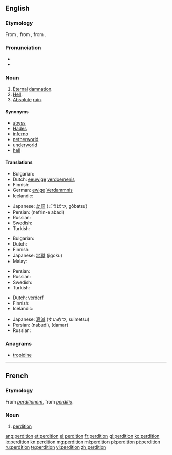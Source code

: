 ==English==

===Etymology===
From {{etyl|fro}} {{term|perdiciun|lang=fro}}, from {{etyl|LL.|en}} {{term|perditio|lang=la}}, from {{etyl|la}} {{term|perdo||lang=la|I destroy (the soul)}}.

===Pronunciation===
* {{IPA|/pɜː(ɹ).ˈdɪ.ʃən/}}
* {{rhymes|ɪʃən}}

===Noun===
{{en-noun|-}}

# [[eternal|Eternal]] [[damnation]].
# [[hell|Hell]].
# [[absolute|Absolute]] [[ruin]].

====Synonyms====
* [[abyss]]
* [[Hades]]
* [[inferno]]
* [[netherworld]]
* [[underworld]]
* [[hell]]

====Translations====
{{trans-top|eternal damnation}}
* Bulgarian: {{t+|bg|ад|m|tr=ad}}
* Dutch: [[eeuwige]] [[verdoemenis]]
* Finnish: {{t-|fi|kadotus}}
* German: [[ewige]] [[Verdammnis]] {{f}}
* Icelandic: {{t+|is|glötun|f}}
{{trans-mid}}
* Japanese: [[劫罰]] (ごうばつ, gōbatsu)
* Persian: {{fa-Arab|[[نفرین ابدی]]}} (nefrin-e abadi)
* Russian: {{t+|ru|проклятие|т|tr=prokljátije}}
* Swedish: {{t|sv|evig}} {{t|sv|fördömelse}}
* Turkish: {{t+|tr|cehennem}}
{{trans-bottom}}

{{trans-top|hell}}
* Bulgarian: {{t+|bg|ад|m|tr=ad}}
* Dutch: {{t+|nl|hel}}
* Finnish: {{t+|fi|helvetti}}
* Japanese: [[地獄]] (jigoku)
* Malay: {{t|ms|neraka}}
{{trans-mid}}
* Persian: {{t-|fa|دوزخ|tr=duzakh|xs=Persian}}
* Russian: {{t|ru|геенна|f|tr=gejénna}}
* Swedish: {{t+|sv|helvete}}
* Turkish: {{t+|tr|cehennem}}
{{trans-bottom}}

{{trans-top|absolute ruin}}
* Dutch: [[verderf]]
* Finnish: {{t-|fi|tuho}}
* Icelandic: {{t|is|glötun|f}}
{{trans-mid}}
* Japanese: [[衰滅]] (すいめつ, suimetsu)
* Persian: {{fa-Arab|[[نابودی]]}} (nabudi), {{fa-Arab|[[دمار]]}} (damar)
* Russian: {{t+|ru|гибель|f|tr=gíbel’}}
{{trans-bottom}}

===Anagrams===
* [[tropidine#English|tropidine]]

----

==French==

===Etymology===
From {{etyl|LL.|fr}} ''[[perditionem]]'', from {{etyl|la|fr}} ''[[perditio]]''.

===Noun===
{{fr-noun|f}}

# [[#English|perdition]]

[[ang:perdition]]
[[et:perdition]]
[[el:perdition]]
[[fr:perdition]]
[[gl:perdition]]
[[ko:perdition]]
[[io:perdition]]
[[kn:perdition]]
[[mg:perdition]]
[[ml:perdition]]
[[pl:perdition]]
[[pt:perdition]]
[[ru:perdition]]
[[te:perdition]]
[[vi:perdition]]
[[zh:perdition]]